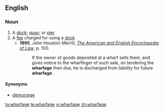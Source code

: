 ==English==

===Noun===
{{en-noun|-}}

# A [[dock]]; [[quay]]; or [[pier]]
# A [[fee]] charged for using a [[dock]]
#*'''1895''', John Houston Merrill, ''[http://books.google.com/books?id=rZ0BAAAAYAAJ&pg=PA100&dq=wharfage&ei=BY_TRr_eCqGQogKL3rzQBw The American and English Encyclopedia of Law]'', p. 100.
#*:If the owner of goods deposited at a wharf sells them, and gives notice to the wharfinger of such sale, on tendering the '''wharfage''' then due, he is discharged from liability for future '''wharfage'''.

====Synonyms====
* {{i-c|storage fee}} [[demurrage]]

[[ta:wharfage]]
[[te:wharfage]]
[[vi:wharfage]]
[[zh:wharfage]]
